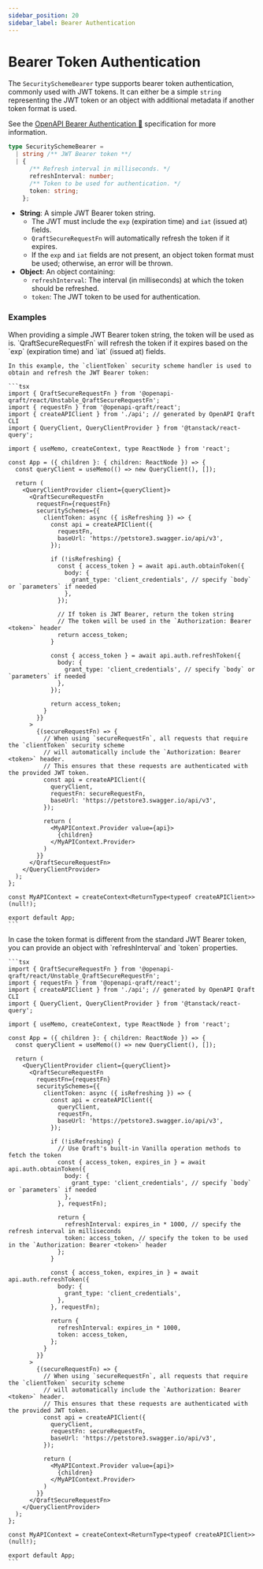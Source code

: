 ```yaml
---
sidebar_position: 20
sidebar_label: Bearer Authentication
---
```



# Bearer Token Authentication

The `SecuritySchemeBearer` type supports bearer token authentication, commonly used with JWT tokens. It can either be
a simple `string` representing the JWT token or an object with additional metadata if another token format is used.

See the [OpenAPI Bearer Authentication 🔗](https://swagger.io/docs/specification/authentication/bearer-authentication/) specification for more information.

```ts
type SecuritySchemeBearer =
  | string /** JWT Bearer token **/
  | {
      /** Refresh interval in milliseconds. */
      refreshInterval: number;
      /** Token to be used for authentication. */
      token: string;
    };
```

- **String**: A simple JWT Bearer token string.
  - The JWT must include the `exp` (expiration time) and `iat` (issued at) fields.
  - `QraftSecureRequestFn` will automatically refresh the token if it expires.
  - If the `exp` and `iat` fields are not present, an object token format must be used; otherwise, an error will be thrown.
- **Object**: An object containing:
  - `refreshInterval`: The interval (in milliseconds) at which the token should be refreshed.
  - `token`: The JWT token to be used for authentication.

### Examples

<Tabs>
  <TabItem value="jwt-bearer" label="JWT Bearer" default>
    When providing a simple JWT Bearer token string, the token will be used as is. `QraftSecureRequestFn` will refresh
    the token if it expires based on the `exp` (expiration time) and `iat` (issued at) fields.

    In this example, the `clientToken` security scheme handler is used to obtain and refresh the JWT Bearer token:

    ```tsx
    import { QraftSecureRequestFn } from '@openapi-qraft/react/Unstable_QraftSecureRequestFn';
    import { requestFn } from '@openapi-qraft/react';
    import { createAPIClient } from './api'; // generated by OpenAPI Qraft CLI
    import { QueryClient, QueryClientProvider } from '@tanstack/react-query';

    import { useMemo, createContext, type ReactNode } from 'react';

    const App = ({ children }: { children: ReactNode }) => {
      const queryClient = useMemo(() => new QueryClient(), []);

      return (
        <QueryClientProvider client={queryClient}>
          <QraftSecureRequestFn
            requestFn={requestFn}
            securitySchemes={{
              clientToken: async ({ isRefreshing }) => {
                const api = createAPIClient({
                  requestFn,
                  baseUrl: 'https://petstore3.swagger.io/api/v3',
                });

                if (!isRefreshing) {
                  const { access_token } = await api.auth.obtainToken({
                    body: {
                      grant_type: 'client_credentials', // specify `body` or `parameters` if needed
                    },
                  });

                  // If token is JWT Bearer, return the token string
                  // The token will be used in the `Authorization: Bearer <token>` header
                  return access_token;
                }

                const { access_token } = await api.auth.refreshToken({
                  body: {
                    grant_type: 'client_credentials', // specify `body` or `parameters` if needed
                  },
                });

                return access_token;
              }
            }}
          >
            {(secureRequestFn) => {
              // When using `secureRequestFn`, all requests that require the `clientToken` security scheme
              // will automatically include the `Authorization: Bearer <token>` header.
              // This ensures that these requests are authenticated with the provided JWT token.
              const api = createAPIClient({
                queryClient,
                requestFn: secureRequestFn,
                baseUrl: 'https://petstore3.swagger.io/api/v3',
              });

              return (
                <MyAPIContext.Provider value={api}>
                  {children}
                </MyAPIContext.Provider>
              )
            }}
          </QraftSecureRequestFn>
        </QueryClientProvider>
      );
    };

    const MyAPIContext = createContext<ReturnType<typeof createAPIClient>>(null!);

    export default App;
    ```
  </TabItem>
  <TabItem value="custom-token" label="Custom Token">
    In case the token format is different from the standard JWT Bearer token, you can provide an object with
    `refreshInterval` and `token` properties.

    ```tsx
    import { QraftSecureRequestFn } from '@openapi-qraft/react/Unstable_QraftSecureRequestFn';
    import { requestFn } from '@openapi-qraft/react';
    import { createAPIClient } from './api'; // generated by OpenAPI Qraft CLI
    import { QueryClient, QueryClientProvider } from '@tanstack/react-query';

    import { useMemo, createContext, type ReactNode } from 'react';

    const App = ({ children }: { children: ReactNode }) => {
      const queryClient = useMemo(() => new QueryClient(), []);

      return (
        <QueryClientProvider client={queryClient}>
          <QraftSecureRequestFn
            requestFn={requestFn}
            securitySchemes={{
              clientToken: async ({ isRefreshing }) => {
                const api = createAPIClient({
                  queryClient,
                  requestFn,
                  baseUrl: 'https://petstore3.swagger.io/api/v3',
                });

                if (!isRefreshing) {
                  // Use Qraft's built-in Vanilla operation methods to fetch the token
                  const { access_token, expires_in } = await api.auth.obtainToken({
                    body: {
                      grant_type: 'client_credentials', // specify `body` or `parameters` if needed
                    },
                  }, requestFn);

                  return {
                    refreshInterval: expires_in * 1000, // specify the refresh interval in milliseconds
                    token: access_token, // specify the token to be used in the `Authorization: Bearer <token>` header
                  };
                }

                const { access_token, expires_in } = await api.auth.refreshToken({
                  body: {
                    grant_type: 'client_credentials',
                  },
                }, requestFn);

                return {
                  refreshInterval: expires_in * 1000,
                  token: access_token,
                };
              }
            }}
          >
            {(secureRequestFn) => {
              // When using `secureRequestFn`, all requests that require the `clientToken` security scheme
              // will automatically include the `Authorization: Bearer <token>` header.
              // This ensures that these requests are authenticated with the provided JWT token.
              const api = createAPIClient({
                queryClient,
                requestFn: secureRequestFn,
                baseUrl: 'https://petstore3.swagger.io/api/v3',
              });

              return (
                <MyAPIContext.Provider value={api}>
                  {children}
                </MyAPIContext.Provider>
              )
            }}
          </QraftSecureRequestFn>
        </QueryClientProvider>
      );
    };

    const MyAPIContext = createContext<ReturnType<typeof createAPIClient>>(null!);

    export default App;
    ```
  </TabItem>
</Tabs>
